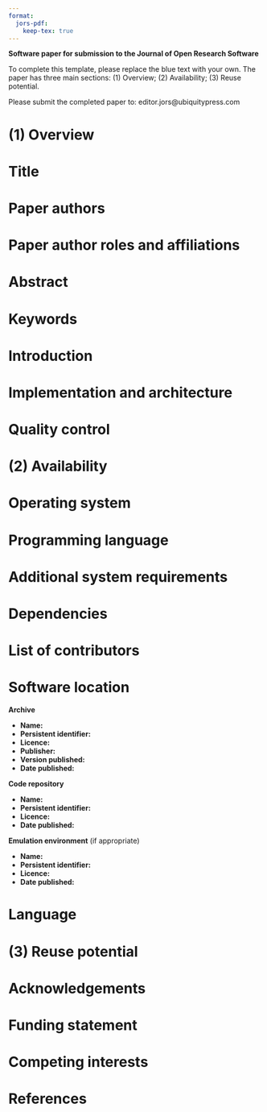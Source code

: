 ```yaml
---
format:
  jors-pdf:
    keep-tex: true
---
```


**Software paper for submission to the Journal of Open Research Software**

To complete this template, please replace the blue text with your own. The paper has three main sections: (1) Overview; (2) Availability; (3) Reuse potential.

Please submit the completed paper to: editor.jors@ubiquitypress.com

\rule{\textwidth}{1pt}

# (1) Overview

\vspace{0.5cm}

# Title

\textcolor{blue}{The title of the software paper should focus on the software, e.g. “Text mining software from the X project”. If the software is closely linked to a specific research paper, then “Software from Paper Title” is appropriate. The title should be factual, relating to the functionality of the software and the area it relates to rather than making claims about the software, e.g. “Easy-to-use”.}

# Paper authors

\textcolor{blue}{1. Last name, first name; (Lead/corresponding author first) \\
2. Last name, first name; etc.}

# Paper author roles and affiliations

\textcolor{blue}{1. First author role and affiliation \\
2. Second author role and affiliation etc.}

# Abstract

\textcolor{blue}{A short (ca. 100 word) summary of the software being described: what problem the software addresses, how it was implemented and architected, where it is stored, and its reuse potential.}

# Keywords

\textcolor{blue}{keyword 1; keyword 2; etc. \\
Keywords should make it easy to identify who and what the software will be useful for.}

# Introduction

\textcolor{blue}{An overview of the software, how it was produced, and the research for which it has been used, including references to relevant research articles. A short comparison with software which implements similar functionality should be included in this section.}

# Implementation and architecture

\textcolor{blue}{How the software was implemented, with details of the architecture where relevant. Use of relevant diagrams is appropriate. Please also describe any variants and associated implementation differences.}

# Quality control

\textcolor{blue}{Detail the level of testing that has been carried out on the code (e.g. unit, functional, load etc.), and in which environments. If not already included in the software documentation, provide details of how a user could quickly understand if the software is working (e.g. providing examples of running the software with sample input and output data). }

# (2) Availability

\vspace{0.5cm}

# Operating system

\textcolor{blue}{Please include minimum version compatibility.}

# Programming language

\textcolor{blue}{Please include minimum version compatibility.}

# Additional system requirements

\textcolor{blue}{E.g. memory, disk space, processor, input devices, output devices.}

# Dependencies

\textcolor{blue}{E.g. libraries, frameworks, incl. minimum version compatibility.}

# List of contributors

\textcolor{blue}{Please list anyone who helped to create the software (who may also not be an author of this paper), including their roles and affiliations.}

# Software location
  
**Archive** \textcolor{blue}{(e.g. institutional repository, general repository) (required – please see instructions on journal website for depositing archive copy of software in a suitable repository)}

- **Name:** \textcolor{blue}{The name of the archive.}
- **Persistent identifier:** \textcolor{blue}{e.g. DOI, handle, PURL, etc.}
- **Licence:** \textcolor{blue}{Open license under which the software is licensed.}
- **Publisher:** \textcolor{blue}{Name of the person who deposited the software.}
- **Version published:** \textcolor{blue}{The version number of the software archived.}
- **Date published:** \textcolor{blue}{dd/mm/yy}

**Code repository** \textcolor{blue}{(e.g. SourceForge, GitHub etc.) (required)}

- **Name:** \textcolor{blue}{The name of the archive.}
- **Persistent identifier:** \textcolor{blue}{e.g. DOI, handle, PURL, etc.}
- **Licence:** \textcolor{blue}{Open license under which the software is licensed.}
- **Date published:** \textcolor{blue}{dd/mm/yy}

**Emulation environment** (if appropriate)

- **Name:** \textcolor{blue}{The name of the archive.}
- **Persistent identifier:** \textcolor{blue}{e.g. DOI, handle, PURL, etc.}
- **Licence:** \textcolor{blue}{Open license under which the software is licensed.}
- **Date published:** \textcolor{blue}{dd/mm/yy}

# Language

\textcolor{blue}{Language of repository, software and supporting files.}

# (3) Reuse potential

\textcolor{blue}{Please describe in as much detail as possible the ways in which the software could be reused by other researchers both within and outside of your field. This should include the use cases for the software, and also details of how the software might be modified or extended (including how contributors should contact you) if appropriate. Also you must include details of what support mechanisms are in place for this software (even if there is no support).}

# Acknowledgements

\textcolor{blue}{Please add any relevant acknowledgments to anyone else who supported the project in which the software was created, but did not work directly on the software itself.}

# Funding statement

\textcolor{blue}{If the software resulted from funded research please give the funder and grant number.}

# Competing interests

\textcolor{blue}{If any of the authors have any competing interests then these must be declared. The authors’ initials should be used to denote differing competing interests. For example: “BH has minority shares in [company name], which part funded the research grant for this project. All other authors have no competing interests." \\
If there are no competing interests, please add the statement:
“The authors declare that they have no competing interests.”}

# References

\textcolor{blue}{Please enter references in the Harvard style and include a DOI where available, citing them in the text with a number in square brackets, e.g. \\ }

\textcolor{blue}{[1] Piwowar, H A 2011 Who Shares? Who Doesn't? Factors Associated with Openly Archiving Raw Research Data. PLoS ONE 6(7): e18657. DOI: \\ http://dx.doi.org/10.1371/journal.pone.0018657.}

\vspace{2cm}

\rule{\textwidth}{1pt}

